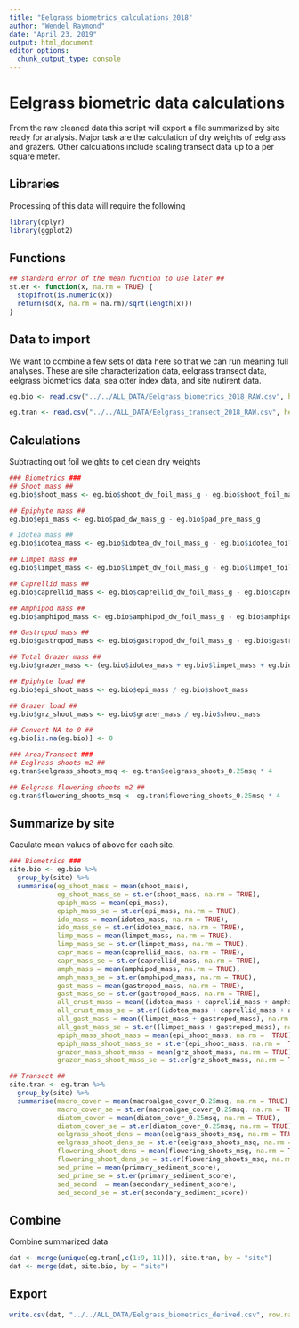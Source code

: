 ```yaml
---
title: "Eelgrass_biometrics_calculations_2018"
author: "Wendel Raymond"
date: "April 23, 2019"
output: html_document
editor_options: 
  chunk_output_type: console
---
```


# Eelgrass biometric data calculations
From the raw cleaned data this script will export a file summarized by site ready for analysis. Major task are the calculation of dry weights of eelgrass and grazers. Other calculations include scaling transect data up to a per square meter.

## Libraries
Processing of this data will require the following
```r
library(dplyr)
library(ggplot2)
```

## Functions
```r
## standard error of the mean fucntion to use later ##
st.er <- function(x, na.rm = TRUE) {
  stopifnot(is.numeric(x))
  return(sd(x, na.rm = na.rm)/sqrt(length(x)))
}
```

## Data to import
We want to combine a few sets of data here so that we can run meaning full analyses. These are site characterization data, eelgrass transect data, eelgrass biometrics data, sea otter index data, and site nutirent data.
```r
eg.bio <- read.csv("../../ALL_DATA/Eelgrass_biometrics_2018_RAW.csv", header = TRUE, stringsAsFactors = FALSE)

eg.tran <- read.csv("../../ALL_DATA/Eelgrass_transect_2018_RAW.csv", header = TRUE, stringsAsFactors = FALSE)
```

## Calculations
Subtracting out foil weights to get clean dry weights
```r
### Biometrics ###
## Shoot mass ##
eg.bio$shoot_mass <- eg.bio$shoot_dw_foil_mass_g - eg.bio$shoot_foil_mass_g

## Epiphyte mass ##
eg.bio$epi_mass <- eg.bio$pad_dw_mass_g - eg.bio$pad_pre_mass_g

# Idotea mass ##
eg.bio$idotea_mass <- eg.bio$idotea_dw_foil_mass_g - eg.bio$idotea_foil_mass_g

## Limpet mass ##
eg.bio$limpet_mass <- eg.bio$limpet_dw_foil_mass_g - eg.bio$limpet_foil_mass_g

## Caprellid mass ##
eg.bio$caprellid_mass <- eg.bio$caprellid_dw_foil_mass_g - eg.bio$caprellid_foil_mass_g

## Amphipod mass ##
eg.bio$amphipod_mass <- eg.bio$amphipod_dw_foil_mass_g - eg.bio$amphipod_foil_mass_g

## Gastropod mass ##
eg.bio$gastropod_mass <- eg.bio$gastropod_dw_foil_mass_g - eg.bio$gastropod_foil_mass_g

## Total Grazer mass ##
eg.bio$grazer_mass <- (eg.bio$idotea_mass + eg.bio$limpet_mass + eg.bio$caprellid_mass + eg.bio$amphipod_mass + eg.bio$gastropod_mass)

## Epiphyte load ##
eg.bio$epi_shoot_mass <- eg.bio$epi_mass / eg.bio$shoot_mass

## Grazer load ##
eg.bio$grz_shoot_mass <- eg.bio$grazer_mass / eg.bio$shoot_mass

## Convert NA to 0 ##
eg.bio[is.na(eg.bio)] <- 0

### Area/Transect ###
## Eeglrass shoots m2 ##
eg.tran$eelgrass_shoots_msq <- eg.tran$eelgrass_shoots_0.25msq * 4

## Eelgrass flowering shoots m2 ##
eg.tran$flowering_shoots_msq <- eg.tran$flowering_shoots_0.25msq * 4
```

## Summarize by site
Caculate mean values of above for each site.
```r
### Biometrics ###
site.bio <- eg.bio %>% 
  group_by(site) %>% 
  summarise(eg_shoot_mass = mean(shoot_mass),
            eg_shoot_mass_se = st.er(shoot_mass, na.rm = TRUE),
            epiph_mass = mean(epi_mass),
            epiph_mass_se = st.er(epi_mass, na.rm = TRUE),
            ido_mass = mean(idotea_mass, na.rm = TRUE),
            ido_mass_se = st.er(idotea_mass, na.rm = TRUE),
            limp_mass = mean(limpet_mass, na.rm = TRUE),
            limp_mass_se = st.er(limpet_mass, na.rm = TRUE),
            capr_mass = mean(caprellid_mass, na.rm = TRUE),
            capr_mass_se = st.er(caprellid_mass, na.rm = TRUE),
            amph_mass = mean(amphipod_mass, na.rm = TRUE),
            amph_mass_se = st.er(amphipod_mass, na.rm = TRUE),
            gast_mass = mean(gastropod_mass, na.rm = TRUE),
            gast_mass_se = st.er(gastropod_mass, na.rm = TRUE),
            all_crust_mass = mean((idotea_mass + caprellid_mass + amphipod_mass), na.rm = TRUE),
            all_crust_mass_se = st.er((idotea_mass + caprellid_mass + amphipod_mass), na.rm = TRUE),
            all_gast_mass = mean((limpet_mass + gastropod_mass), na.rm = TRUE),
            all_gast_mass_se = st.er((limpet_mass + gastropod_mass), na.rm = TRUE),
            epiph_mass_shoot_mass = mean(epi_shoot_mass, na.rm =  TRUE),
            epiph_mass_shoot_mass_se = st.er(epi_shoot_mass, na.rm =  TRUE),
            grazer_mass_shoot_mass = mean(grz_shoot_mass, na.rm = TRUE),
            grazer_mass_shoot_mass_se = st.er(grz_shoot_mass, na.rm = TRUE))

## Transect ##
site.tran <- eg.tran %>% 
  group_by(site) %>% 
  summarise(macro_cover = mean(macroalgae_cover_0.25msq, na.rm = TRUE),
            macro_cover_se = st.er(macroalgae_cover_0.25msq, na.rm = TRUE),
            diatom_cover = mean(diatom_cover_0.25msq, na.rm = TRUE),
            diatom_cover_se = st.er(diatom_cover_0.25msq, na.rm = TRUE),
            eelgrass_shoot_dens = mean(eelgrass_shoots_msq, na.rm = TRUE),
            eelgrass_shoot_dens_se = st.er(eelgrass_shoots_msq, na.rm = TRUE),
            flowering_shoot_dens = mean(flowering_shoots_msq, na.rm = TRUE),
            flowering_shoot_dens_se = st.er(flowering_shoots_msq, na.rm = TRUE),
            sed_prime = mean(primary_sediment_score),
            sed_prime_se = st.er(primary_sediment_score),
            sed_second  = mean(secondary_sediment_score),
            sed_second_se = st.er(secondary_sediment_score))
```

## Combine
Combine summarized data
```r
dat <- merge(unique(eg.tran[,c(1:9, 11)]), site.tran, by = "site")
dat <- merge(dat, site.bio, by = "site")
```

## Export
```r
write.csv(dat, "../../ALL_DATA/Eelgrass_biometrics_derived.csv", row.names = FALSE)
```


